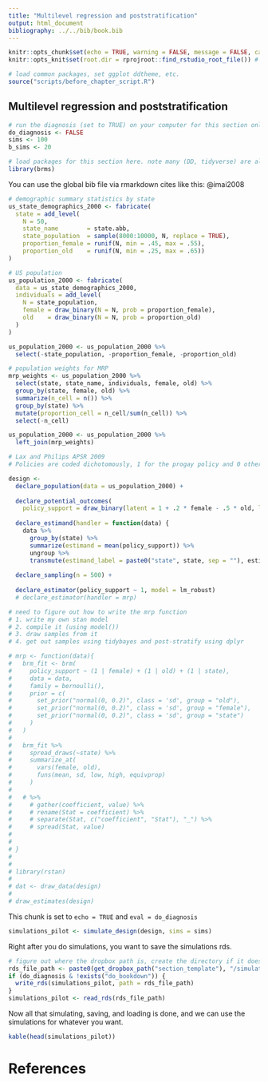 ```yaml
---
title: "Multilevel regression and poststratification"
output: html_document
bibliography: ../../bib/book.bib 
---
```


<!-- note do_bookdown is set in index.rmd, so we know if you're running just this .Rmd or compiling the book-->
```r
knitr::opts_chunk$set(echo = TRUE, warning = FALSE, message = FALSE, cache = FALSE)
knitr::opts_knit$set(root.dir = rprojroot::find_rstudio_root_file()) # files are all relative to RStudio project home
```

```r
# load common packages, set ggplot ddtheme, etc.
source("scripts/before_chapter_script.R")
```

<!-- start post here, do not edit above -->

## Multilevel regression and poststratification

<!-- make sure to rename the section title below -->

```r
# run the diagnosis (set to TRUE) on your computer for this section only before pushing to Github. no diagnosis will ever take place on github.
do_diagnosis <- FALSE
sims <- 100
b_sims <- 20
```

```r
# load packages for this section here. note many (DD, tidyverse) are already available, see scripts/package-list.R
library(brms)
```

You can use the global bib file via rmarkdown cites like this: @imai2008

```r
# demographic summary statistics by state
us_state_demographics_2000 <- fabricate(
  state = add_level(
    N = 50,
    state_name        = state.abb,
    state_population  = sample(8000:10000, N, replace = TRUE),
    proportion_female = runif(N, min = .45, max = .55),
    proportion_old    = runif(N, min = .25, max = .65))
)

# US population
us_population_2000 <- fabricate(
  data = us_state_demographics_2000,
  individuals = add_level(
    N = state_population,
    female = draw_binary(N = N, prob = proportion_female),
    old    = draw_binary(N = N, prob = proportion_old)
  )
) 

us_population_2000 <- us_population_2000 %>% 
  select(-state_population, -proportion_female, -proportion_old)

# population weights for MRP
mrp_weights <- us_population_2000 %>%
  select(state, state_name, individuals, female, old) %>% 
  group_by(state, female, old) %>% 
  summarize(n_cell = n()) %>% 
  group_by(state) %>% 
  mutate(proportion_cell = n_cell/sum(n_cell)) %>% 
  select(-n_cell)

us_population_2000 <- us_population_2000 %>% 
  left_join(mrp_weights)

# Lax and Philips APSR 2009
# Policies are coded dichotomously, 1 for the progay policy and 0 otherwise: Adoption (9 states allow second-parent adoption in all jurisdictions)

design <-
  declare_population(data = us_population_2000) +
  
  declare_potential_outcomes(
    policy_support = draw_binary(latent = 1 + .2 * female - .5 * old, link = "probit")) +
  
  declare_estimand(handler = function(data) {
    data %>% 
      group_by(state) %>% 
      summarize(estimand = mean(policy_support)) %>% 
      ungroup %>% 
      transmute(estimand_label = paste0("state", state, sep = ""), estimand)}) +
  
  declare_sampling(n = 500) +
  
  declare_estimator(policy_support ~ 1, model = lm_robust)
  # declare_estimator(handler = mrp)

# need to figure out how to write the mrp function
# 1. write my own stan model
# 2. compile it (using model())
# 3. draw samples from it
# 4. get out samples using tidybayes and post-stratify using dplyr

# mrp <- function(data){
#   brm_fit <- brm(
#     policy_support ~ (1 | female) + (1 | old) + (1 | state),
#     data = data,
#     family = bernoulli(),
#     prior = c(
#       set_prior("normal(0, 0.2)", class = 'sd', group = "old"),
#       set_prior("normal(0, 0.2)", class = 'sd', group = "female"),
#       set_prior("normal(0, 0.2)", class = 'sd', group = "state")
#     )
#   )
#   
#   brm_fit %>%
#     spread_draws(~state) %>%
#     summarize_at(
#       vars(female, old),
#       funs(mean, sd, low, high, equivprop)
#     ) 
#   
#   # %>% 
#     # gather(coefficient, value) %>%
#     # rename(Stat = coefficient) %>%
#     # separate(Stat, c("coefficient", "Stat"), "_") %>% 
#     # spread(Stat, value)
# 
#   
# }
# 
# 
# library(rstan)
# 
# dat <- draw_data(design)
# 
# draw_estimates(design)
```


This chunk is set to `echo = TRUE` and `eval = do_diagnosis`
```r
simulations_pilot <- simulate_design(design, sims = sims)
```

Right after you do simulations, you want to save the simulations rds. 

```r
# figure out where the dropbox path is, create the directory if it doesn't exist, and name the RDS file
rds_file_path <- paste0(get_dropbox_path("section_template"), "/simulations_pilot.RDS")
if (do_diagnosis & !exists("do_bookdown")) {
  write_rds(simulations_pilot, path = rds_file_path)
}
simulations_pilot <- read_rds(rds_file_path)
```

Now all that simulating, saving, and loading is done, and we can use the simulations for whatever you want.

```r
kable(head(simulations_pilot))
```

# References





